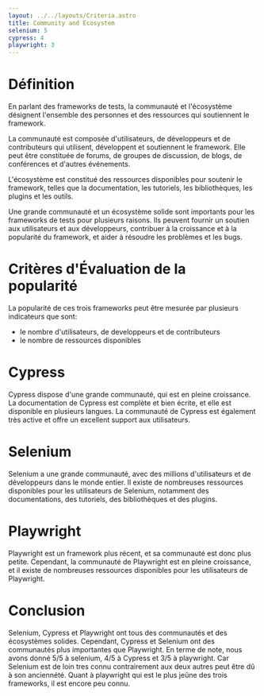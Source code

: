 ```yaml
---
layout: ../../layouts/Criteria.astro
title: Community and Ecosystem
selenium: 5
cypress: 4
playwright: 3
---
```



# Définition


En parlant des frameworks de tests, la communauté et l'écosystème désignent l'ensemble des personnes et des ressources qui soutiennent le framework.

La communauté est composée d'utilisateurs, de développeurs et de contributeurs qui utilisent, développent et soutiennent le framework. 
Elle peut être constituée de forums, de groupes de discussion, de blogs, de conférences et d'autres événements.

L'écosystème est constitué des ressources disponibles pour soutenir le framework, telles que la documentation, les tutoriels, les bibliothèques, les plugins et les outils.

Une grande communauté et un écosystème solide sont importants pour les frameworks de tests pour plusieurs raisons.
Ils peuvent fournir un soutien aux utilisateurs et aux développeurs, contribuer à la croissance et à la popularité du framework, et aider à résoudre les problèmes et les bugs.


# Critères d'Évaluation de la popularité
La popularité de ces trois frameworks peut être mesurée par plusieurs indicateurs que sont:
- le nombre d'utilisateurs, de developpeurs et de contributeurs
- le nombre de ressources disponibles

# Cypress

<ThumbUpAlert>
    Cypress dispose d'une grande communauté, qui est en pleine croissance. La documentation de Cypress est complète et bien écrite, et elle est disponible en plusieurs langues.
    La communauté de Cypress est également très active et offre un excellent support aux utilisateurs. 
</ThumbUpAlert>


# Selenium 

<ThumbUpAlert>
    Selenium a une grande communauté, avec des millions d'utilisateurs et de développeurs dans le monde entier. 
    Il existe de nombreuses ressources disponibles pour les utilisateurs de Selenium, notamment des documentations, des tutoriels, des bibliothèques et des plugins.
</ThumbUpAlert>


# Playwright 

<ThumbDownAlert>
    Playwright est un framework plus récent, et sa communauté est donc plus petite.
    Cependant, la communauté de Playwright est en pleine croissance, et il existe de nombreuses ressources disponibles pour les utilisateurs de Playwright.
</ThumbDownAlert>

# Conclusion

Selenium, Cypress et Playwright ont tous des communautés et des écosystèmes solides. Cependant, Cypress et Selenium ont des communautés plus importantes que Playwright. En terme de note,
nous avons donné 5/5 à selenium, 4/5 à Cypress et 3/5 à playwright. Car Selenium est de loin tres connu contrairement aux deux autres peut être dû à son anciennété. Quant à playwright
qui est le plus jeûne des trois frameworks, il est encore peu connu.

